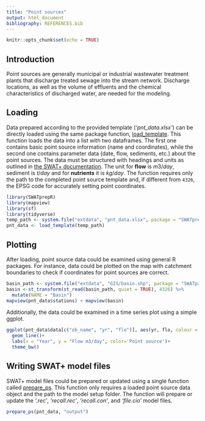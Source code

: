 ```yaml
---
title: "Point sources"
output: html_document
bibliography: REFERENCES.bib
---
```


```r
knitr::opts_chunk$set(echo = TRUE)
```

## Introduction

Point sources are generally municipal or industrial wastewater treatment plants that discharge treated sewage into the stream network. Discharge locations, as well as the volume of effluents and the chemical characteristics of discharged water, are needed for the modeling.

## Loading

Data prepared according to the provided template (*'pnt_data.xlsx'*) can be directly loaded using the same package function,  [load_template](../reference/load_template.html). This function loads the data into a list with two dataframes. The first one contains basic point source information (name and coordinates), while the second one contains parameter data (date, flow, sediments, etc.) about the point sources. The data must be structured with headings and units as outlined in [the SWAT+ documentation](https://swatplus.gitbook.io/swat+-documentation/introduction/point-sources-and-inlets/filename.rec). The unit for **flow** is $m3/day$, sediment is $t/day$ and for **nutrients** it is $kg/day$. The function requires only the path to the completed point source template and, if different from `4326`, the EPSG code for accurately setting point coordinates.

```r
library(SWATprepR)
library(mapview)
library(sf)
library(tidyverse)
temp_path <- system.file("extdata", "pnt_data.xlsx", package = "SWATprepR")
pnt_data <- load_template(temp_path)
```

## Plotting

After loading, point source data could be examined using general R packages. For instance, data could be plotted on the map with catchment boundaries to check if coordinates for point sources are correct.

```r
basin_path <- system.file("extdata", "GIS/basin.shp", package = "SWATprepR")
basin <-st_transform(st_read(basin_path, quiet = TRUE), 4326) %>% 
  mutate(NAME = "Basin")
mapview(pnt_data$stations) + mapview(basin)
```

Additionally, the data could be examined in a time series plot using a simple ggplot.

```r
ggplot(pnt_data$data[c("ob_name", "yr", "flo")], aes(yr, flo, colour = ob_name))+
  geom_line()+
  labs(x = "Year", y = "Flow m3/day", color='Point source')+
  theme_bw()
```

## Writing SWAT+ model files

SWAT+ model files could be prepared or updated using a single function called [prepare_ps](../reference/prepare_ps.html). This function only requires a loaded point source data object and the path to the model setup folder. The function will prepare or update the *'.rec'*, *'recall.rec'*, *'recall.con'*, and *'file.cio'* model files. 

```r
prepare_ps(pnt_data, "output")
```
